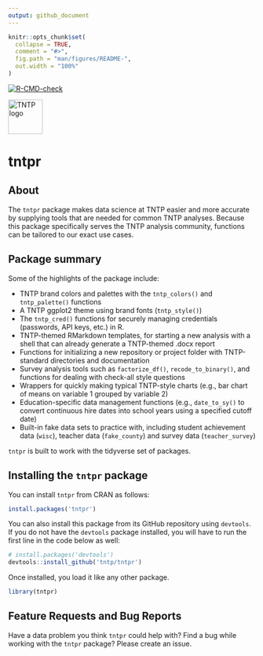 ```yaml
---
output: github_document
---
```


<!-- README.md is generated from README.Rmd. Please edit that file -->

```r
knitr::opts_chunk$set(
  collapse = TRUE,
  comment = "#>",
  fig.path = "man/figures/README-",
  out.width = "100%"
)
```

<!-- badges: start -->
  [![R-CMD-check](https://github.com/tntp/tntpr/actions/workflows/R-CMD-check.yaml/badge.svg)](https://github.com/tntp/tntpr/actions/workflows/R-CMD-check.yaml)
<!-- badges: end -->

<a href="https://tntp.org" target="_blank">
    ![TNTP logo](man/figures/logo.png){width=70px height=70px}
</a>

# tntpr

About
-----

The `tntpr` package makes data science at TNTP easier and more accurate
by supplying tools that are needed for common TNTP analyses. Because
this package specifically serves the TNTP analysis community, functions
can be tailored to our exact use cases.

Package summary
---------------

Some of the highlights of the package include:

-   TNTP brand colors and palettes with the `tntp_colors()` and 
    `tntp_palette()` functions
-   A TNTP ggplot2 theme using brand fonts (`tntp_style()`)
-   The `tntp_cred()` functions for securely managing credentials (passwords,
    API keys, etc.) in R.
-   TNTP-themed RMarkdown templates, for starting a new analysis with a
    shell that can already generate a TNTP-themed .docx report
-   Functions for initializing a new repository or project folder with
    TNTP-standard directories and documentation
-   Survey analysis tools such as `factorize_df()`, `recode_to_binary()`,
    and functions for dealing with check-all style questions
-   Wrappers for quickly making typical TNTP-style charts (e.g., bar
    chart of means on variable 1 grouped by variable 2)
-   Education-specific data management functions (e.g., `date_to_sy()`
    to convert continuous hire dates into school years using a specified
    cutoff date)
-   Built-in fake data sets to practice with, including student achievement 
    data (`wisc`), teacher data (`fake_county`) and survey data 
    (`teacher_survey`)

`tntpr` is built to work with the tidyverse set of packages.

Installing the `tntpr` package
------------------------------

You can install `tntpr` from CRAN as follows:

```r
install.packages('tntpr')
```

You can also install this package  from its GitHub repository using `devtools`. 
If you do not have the `devtools` package installed, you will have to run the 
first line in the code below as well:

```r
# install.packages('devtools')
devtools::install_github('tntp/tntpr')
```

Once installed, you load it like any other package.

```r
library(tntpr)
```

Feature Requests and Bug Reports
--------------------------------

Have a data problem you think `tntpr` could help with? Find a bug while
working with the `tntpr` package? Please create an issue.
